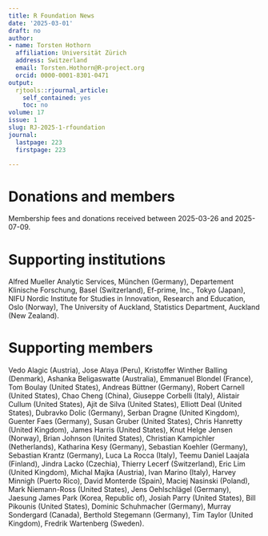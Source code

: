 ```yaml
---
title: R Foundation News
date: '2025-03-01'
draft: no
author:
- name: Torsten Hothorn
  affiliation: Universität Zürich
  address: Switzerland
  email: Torsten.Hothorn@R-project.org
  orcid: 0000-0001-8301-0471
output:
  rjtools::rjournal_article:
    self_contained: yes
    toc: no
volume: 17
issue: 1
slug: RJ-2025-1-rfoundation
journal:
  lastpage: 223
  firstpage: 223

---
```



# Donations and members

Membership fees and donations received between
2025-03-26 and 2025-07-09.

# Supporting institutions


Alfred Mueller Analytic Services, München (Germany),
Departement Klinische Forschung, Basel (Switzerland),
Ef-prime, Inc., Tokyo (Japan),
NIFU Nordic Institute for Studies in Innovation, Research and Education, Oslo (Norway),
The University of Auckland, Statistics Department, Auckland (New Zealand).

# Supporting members


Vedo Alagic (Austria),
Jose Alaya (Peru),
Kristoffer Winther Balling (Denmark),
Ashanka Beligaswatte (Australia),
Emmanuel Blondel (France),
Tom Boulay (United States),
Andreas Büttner (Germany),
Robert Carnell (United States),
Chao Cheng (China),
Giuseppe Corbelli (Italy),
Alistair Cullum (United States),
Ajit de Silva (United States),
Elliott Deal (United States),
Dubravko Dolic (Germany),
Serban Dragne (United Kingdom),
Guenter Faes (Germany),
Susan Gruber (United States),
Chris Hanretty (United Kingdom),
James Harris (United States),
Knut Helge Jensen (Norway),
Brian Johnson (United States),
Christian Kampichler (Netherlands),
Katharina Kesy (Germany),
Sebastian Koehler (Germany),
Sebastian Krantz (Germany),
Luca La Rocca (Italy),
Teemu Daniel Laajala (Finland),
Jindra Lacko (Czechia),
Thierry Lecerf (Switzerland),
Eric Lim (United Kingdom),
Michal Majka (Austria),
Ivan Marino (Italy),
Harvey Minnigh (Puerto Rico),
David Monterde (Spain),
Maciej Nasinski (Poland),
Mark Niemann-Ross (United States),
Jens Oehlschlägel (Germany),
Jaesung James Park (Korea, Republic of),
Josiah Parry (United States),
Bill Pikounis (United States),
Dominic Schuhmacher (Germany),
Murray Sondergard (Canada),
Berthold Stegemann (Germany),
Tim Taylor (United Kingdom),
Fredrik Wartenberg (Sweden).
